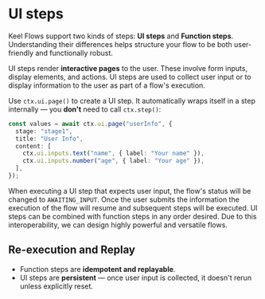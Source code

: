 # UI steps

Keel Flows support two kinds of steps: **UI steps** and **Function steps**. Understanding their differences helps structure your flow to be both user-friendly and functionally robust.

UI steps render **interactive pages** to the user. These involve form inputs, display elements, and actions. UI steps are used to collect user input or to display information to the user as part of a flow's execution.

Use `ctx.ui.page()` to create a UI step. It automatically wraps itself in a step internally — you **don't** need to call `ctx.step()`:

```ts
const values = await ctx.ui.page("userInfo", {
  stage: "stage1",
  title: "User Info",
  content: [
    ctx.ui.inputs.text("name", { label: "Your name" }),
    ctx.ui.inputs.number("age", { label: "Your age" }),
  ],
});
```

When executing a UI step that expects user input, the flow's status will be changed to `AWAITING_INPUT`. Once the user submits the information the execution of the flow will resume and subsequent steps will be executed. UI steps can be combined with function steps in any order desired. Due to this interoperability, we can design highly powerful and versatile flows.

## Re-execution and Replay

- Function steps are **idempotent and replayable**.
- UI steps are **persistent** — once user input is collected, it doesn't rerun unless explicitly reset.

